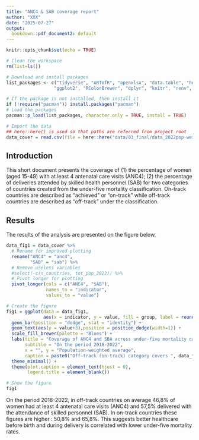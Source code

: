 ```yaml
---
title: "ANC4 & SAB coverage report"
author: "XXX"
date: "2025-07-27"
output:
  bookdown::pdf_document2: default
---
```


```r
knitr::opts_chunk$set(echo = TRUE)

# Clean the workspace
rm(list=ls()) 

# Download and install packages
list_packages <- c("tidyverse", "ARTofR", "openxlsx", "data.table", "here", "bookdown",
                  "ggplot2", "RColorBrewer", "dplyr", "knitr", "renv", "rmarkdown")

# If the package is not installed, then install it 
if (!require("pacman")) install.packages("pacman")
# Load the packages 
pacman::p_load(list_packages, character.only = TRUE, install = TRUE)

# Import the data
## here::here() is used so that paths are referred from project root
data_cover = read.csv(file = here::here("data/03_final/data_2022pop-weighted-coverage_anc4_sab_mortality-class.csv"))

```

## Introduction

This short document presents the coverage of (1) the percentage of women (aged 15-49) with at least 4 antenatal care visits (ANC4); (2) the percentage of deliveries attended by skilled health personnel (SAB) for two categories of countries created from the under-five mortality classification. On-track countries are described as "achieved" or "on-track" while off-track countries are described as "off-track" under the classification.

## Results

The results of the analysis are presented on the figure below.

```r
data_fig1 = data_cover %>%   
  # Rename for improved plotting
  rename("ANC4" = "anc4",
         "SAB" = "sab") %>% 
  # Remove useless variables
  #select(-c(n_countries, tot_pop_2022)) %>% 
  # Pivot longer for plotting
  pivot_longer(cols = c("ANC4", "SAB"),
               names_to = "indicator",
               values_to = "value") 

# Create the figure
fig1 = ggplot(data = data_fig1,
              aes(x = indicator, y = value, fill = group, label = round(value,1), group = group)) +
  geom_bar(position = "dodge", stat = "identity") +
  geom_text(aes(y = value+3),position = position_dodge(width=1)) +
  scale_fill_brewer(palette = "Blues") +
  labs(title = "Coverage of ANC4 and SBA across under-five mortality categories",
       subtitle = "On the period 2018-2022",
       x = "", y = "Population-weighted average",
       caption = paste0("Off-track (on-track) category covers ", data_fig1[data_fig1$group == "Off-track" & data_fig1$indicator == "ANC4",]$n_countries, " countries (", data_fig1[data_fig1$group == "On-track" & data_fig1$indicator == "ANC4",]$n_countries  ,") or ", format(data_fig1[data_fig1$group == "Off-track" & data_fig1$indicator == "ANC4",]$tot_pop_2022, big.mark = ",", digits = 0, scientific = F), " people (", format(data_fig1[data_fig1$group == "On-track" & data_fig1$indicator == "ANC4",]$tot_pop_2022, big.mark = ",", digits = 0, scientific = F),").\nANC4 : % of women (aged 15-49) with at least 4 antenatal care visits\nSAB : % of deliveries attended by skilled health personnel.\nFor both indicators we use the most recent available country estimate on the 2018-2022 period.\nIndicators are then aggrated using the 2022 projected population as weight. \nSources : UNICEF (population, ANC4 and SAB indicators, under-five mortality categories).")) +
  theme_minimal() +
  theme(plot.caption = element_text(hjust = 0),
        legend.title = element_blank())

```

```r
# Show the figure
fig1

```

On the period 2018-2022, in off-track countries on average 46,8% of women had at least 4 antenatal care visits (ANC4) and 57,5% delivered with the attendance of skilled personnel (SAB). In on-track countries these figures are higher : 50,8% and 65,8%. This suggests better healthcare before birth and during delivery is correlated with lower under-five mortality rates.








